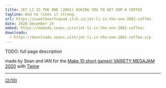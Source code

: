 ```yaml
---
title: JET LI IS THE ONE (2001) ASKING YOU TO GET HIM A COFFEE
tagline: And he likes it strong.
url: https://sweetheartsquad.itch.io/jet-li-is-the-one-2001-coffee
date: 2020 December 24
embed: https://embeds.seans.site/jet-li-is-the-one-2001-coffee/
downloads:
  - https://downloads.seans.site/jet-li-is-the-one-2001-coffee.zip
---
```


TODO: full page description



made by Sean and IAN for the [Make 10 short games! VARIETY MEGAJAM 2020](https://itch.io/jam/vmj2020) with [Twine](https://twinery.org/)

---

[(2/10)](https://itch.io/c/1319442/variety-megajam-2020-entries)
